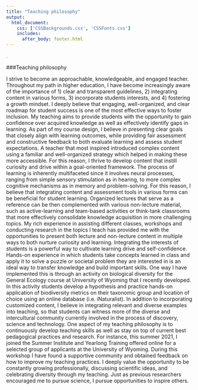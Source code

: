 ```yaml
--- 
title: "Teaching philosophy"
output: 
  html_document:
    css: ['CSSBackgrounds.css', 'CSSFonts.css']
    includes:
      after_body: footer.html
---
```


<!-- This hides the title "Research" from this page, since I wanted to have a display title that is different from the page title.  -->

<style type="text/css">

.author,.title{
    display: none;
}

</style>

<!-- This adds the floating image of my study organisms to the right of the text.  -->

<script>
   $(document).ready(function() {
     $head = $('#header');
     $head.prepend('<img src=\"websitesidebar-02.png\" style=\"float: right;width: 250px;\"/>')
   });
</script>

<!-- This is a hacky way of lowering the title text slightly by inserting a period that is the same color as the background. I'll want to improve this eventually.  -->

<span style="color: #1b9e77;">.</span> 

###Teaching philosophy

I strive to become an approachable, knowledgeable, and engaged teacher. Throughout my path in higher education, I have become increasingly aware of the importance of 1) clear and transparent guidelines, 2) integrating content in various forms, 3) incorporate students interests, and 4) fostering a growth mindset.
I deeply believe that engaging, well-organized, and clear roadmap for student success is one of the most effective ways to foster inclusion. My teaching aims to provide students with the opportunity to gain confidence over acquired knowledge as well as effectively identify gaps in learning. As part of my course design, I believe in presenting clear goals that closely align with learning outcomes, while providing fair assessment and constructive feedback to both evaluate learning and assess student expectations. A teacher that most inspired introduced complex content using a familiar and well-organized strategy which helped in making these more accessible. For this reason, I thrive to develop content that instill curiosity and drive within a goal-oriented framework.
The process of learning is inherently multifaceted since it involves neural processes, ranging from simple sensory stimulation as in hearing, to more complex cognitive mechanisms as in memory and problem-solving. For this reason, I believe that integrating content and assessment tools in various forms can be beneficial for student learning. Organized lectures that serve as a reference can be then complemented with various non-lecture material, such as active-learning and team-based activities or think-tank classrooms that more effectively consolidate knowledge acquisition in more challenging topics. My rich experience in assisting different classes, workshops and conducting research in the topics I teach has provided me with the opportunities to present both lecture and non-lecture content in multiple ways to both nurture curiosity and learning.
Integrating the interests of students is a powerful way to cultivate learning drive and self-confidence. Hands-on experience in which students take concepts learned in class and apply it to solve a puzzle or societal problem they are interested in is an ideal way to transfer knowledge and build important skills. One way I have implemented this is through an activity on biological diversity for the General Ecology course at University of Wyoming that I recently developed. In this activity students develop a hypothesis and practice hands-on application of biodiversity metrics on their taxonomic group and location of choice using an online database (i.e. iNaturalist). In addition to incorporating customized content, I believe in integrating relevant and diverse examples into teaching, so that students can witness more of the diverse and intercultural community currently involved in the process of discovery, science and technology.
One aspect of my teaching philosophy is to continuously develop teaching skills as well as stay on top of current best pedagogical practices and research. For instance, this summer 2021, I joined the Summer Institute and Yearlong Training offered online for a selected group of applicants at the University of Wyoming. During this workshop I have found a supportive community and obtained feedback on how to improve my teaching practices. I deeply value the opportunity to be constantly growing professionally, discussing scientific ideas, and celebrating diversity through my teaching.
Just as previous researchers encouraged me to pursue science, I pursue opportunities to inspire others.

